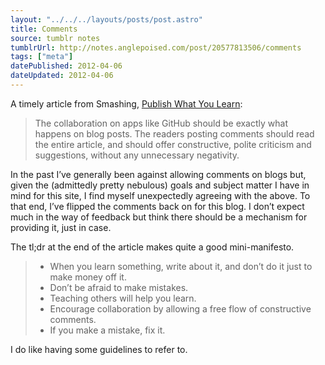 ```yaml
---
layout: "../../../layouts/posts/post.astro"
title: Comments
source: tumblr notes
tumblrUrl: http://notes.anglepoised.com/post/20577813506/comments
tags: ["meta"]
datePublished: 2012-04-06
dateUpdated: 2012-04-06
---
```


A timely article from Smashing, [Publish What You Learn](http://www.smashingmagazine.com/2012/03/30/publish-what-you-learn/):

> The collaboration on apps like GitHub should be exactly what happens on blog posts. The readers posting comments should read the entire article, and should offer constructive, polite criticism and suggestions, without any unnecessary negativity.

In the past I’ve generally been against allowing comments on blogs but, given the (admittedly pretty nebulous) goals and subject matter I have in mind for this site, I find myself unexpectedly agreeing with the above. To that end, I’ve flipped the comments back on for this blog. I don’t expect much in the way of feedback but think there should be a mechanism for providing it, just in case.

The tl;dr at the end of the article makes quite a good mini-manifesto.

> - When you learn something, write about it, and don’t do it just to make money off it.
> - Don’t be afraid to make mistakes.
> - Teaching others will help you learn.
> - Encourage collaboration by allowing a free flow of constructive comments.
> - If you make a mistake, fix it.

I do like having some guidelines to refer to.
